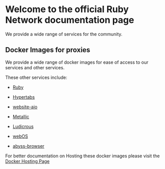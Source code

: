 # Welcome to the official Ruby Network documentation page

We provide a wide range of services for the community.

## Docker Images for proxies

We provide a wide range of docker images for ease of access to our services and other services.

These other services include:

- [Ruby](https://github.com/Ruby-Network/ruby/pkgs/container/ruby)

- [Hypertabs](https://github.com/Ruby-Network/Hypertabs-docker/pkgs/container/hypertabs-docker)

- [website-aio](https://github.com/Ruby-Network/website-aio-docker/pkgs/container/website-aio-docker)

- [Metallic](https://github.com/Ruby-Network/Metallic-Docker/pkgs/container/metallic-docker)

- [Ludicrous](https://github.com/Ruby-Network/Ludicrous-docker/pkgs/container/ludicrous-docker)

- [webOS](https://github.com/Ruby-Network/webOS-docker/pkgs/container/webos-docker)

- [abyss-browser](https://github.com/Ruby-Network/abyss-browser-docker/pkgs/container/abyss-browser-docker)

For better documentation on Hosting these docker images please visit the [Docker Hosting Page](./docker)
